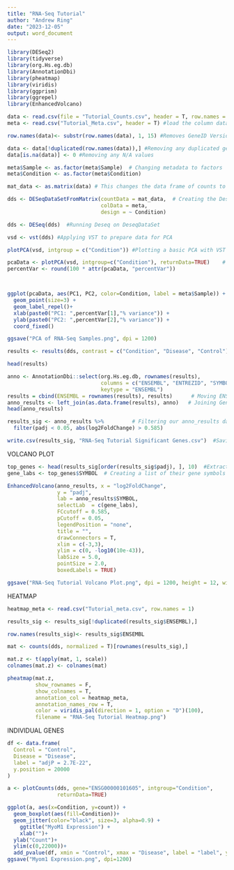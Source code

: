 ```yaml
---
title: "RNA-Seq Tutorial"
author: "Andrew Ring"
date: "2023-12-05"
output: word_document
---
```


```r
library(DESeq2)
library(tidyverse)
library(org.Hs.eg.db)
library(AnnotationDbi)
library(pheatmap)
library(viridis)
library(ggprism)
library(ggrepel)
library(EnhancedVolcano)
```


```r
data <- read.csv(file = "Tutorial_Counts.csv", header = T, row.names = 1) #Load the count data with headers and geneid as row names
meta <- read.csv("Tutorial_Meta.csv", header = T) #load the column data file for Deseq2 with headers
```



```r
row.names(data)<- substr(row.names(data), 1, 15) #Removes GeneID Version number from row names
```



```r
data <- data[!duplicated(row.names(data)),] #Removing any duplicated genes
data[is.na(data)] <- 0 #Removing any N/A values
```




```r
meta$Sample <- as.factor(meta$Sample)  # Changing metadata to factors
meta$Condition <- as.factor(meta$Condition)
```




```r
mat_data <- as.matrix(data) # This changes the data frame of counts to a data matrix which is required for DEseq2
```




```r
dds <- DESeqDataSetFromMatrix(countData = mat_data,  # Creating the DeseqDataSet
                              colData = meta, 
                              design = ~ Condition)
```




```r
dds <- DESeq(dds)  #Running Deseq on DeseqDataSet
```




```r
vsd <- vst(dds) #Applying VST to prepare data for PCA
```



```r
plotPCA(vsd, intgroup = c("Condition")) #Plotting a basic PCA with VST data
```



```r
pcaData <- plotPCA(vsd, intgroup=c("Condition"), returnData=TRUE)    # Plotting a editable ggplot PCA and saving it using ggsave
percentVar <- round(100 * attr(pcaData, "percentVar"))



ggplot(pcaData, aes(PC1, PC2, color=Condition, label = meta$Sample)) +
  geom_point(size=3) +
  geom_label_repel()+
  xlab(paste0("PC1: ",percentVar[1],"% variance")) +
  ylab(paste0("PC2: ",percentVar[2],"% variance")) + 
  coord_fixed()

ggsave("PCA of RNA-Seq Samples.png", dpi = 1200)
```


```r
results <- results(dds, contrast = c("Condition", "Disease", "Control"))  # Extracting results from dds object

head(results)
```




```r
anno <- AnnotationDbi::select(org.Hs.eg.db, rownames(results),            # Creating a gene ID key
                              columns = c("ENSEMBL", "ENTREZID", "SYMBOL", "GENENAME"),
                              keytype = "ENSEMBL")
results = cbind(ENSEMBL = rownames(results), results)      # Moving ENSEMBL gene ids to new column in results 
anno_results <- left_join(as.data.frame(results), anno)   # Joining Gene ID Key and results data frame 
head(anno_results)
```



```r
results_sig <- anno_results %>%         # Filtering our anno_results data frame to get our significant differentially expressed genes
  filter(padj < 0.05, abs(log2FoldChange) > 0.585)
```



```r
write.csv(results_sig, "RNA-Seq Tutorial Significant Genes.csv")  #Saving csv of differentially expressed genes
```


VOLCANO PLOT

```r
top_genes <- head(results_sig[order(results_sig$padj), ], 10)  #Extracting top 10 significantly differentially expressed genes
gene_labs <- top_genes$SYMBOL  # Creating a list of their gene symbols
```


```r
EnhancedVolcano(anno_results, x = "log2FoldChange", 
                y = "padj", 
                lab = anno_results$SYMBOL, 
                selectLab  = c(gene_labs), 
                FCcutoff = 0.585, 
                pCutoff = 0.05, 
                legendPosition = "none", 
                title = "", 
                drawConnectors = T, 
                xlim = c(-3,3), 
                ylim = c(0, -log10(10e-43)), 
                labSize = 5.0, 
                pointSize = 2.0, 
                boxedLabels = TRUE)

ggsave("RNA-Seq Tutorial Volcano Plot.png", dpi = 1200, height = 12, width = 8)
```

HEATMAP

```r
heatmap_meta <- read.csv("Tutorial_meta.csv", row.names = 1)
```


```r
results_sig <- results_sig[!duplicated(results_sig$ENSEMBL),]
```


```r
row.names(results_sig)<- results_sig$ENSEMBL
```


```r
mat <- counts(dds, normalized = T)[rownames(results_sig),]
```


```r
mat.z <- t(apply(mat, 1, scale))
colnames(mat.z) <- colnames(mat)
```



```r
pheatmap(mat.z, 
         show_rownames = F, 
         show_colnames = T, 
         annotation_col = heatmap_meta, 
         annotation_names_row = T, 
         color = viridis_pal(direction = 1, option = "D")(100), 
         filename = "RNA-Seq Tutorial Heatmap.png")
```


INDIVIDUAL GENES

```r
df <- data.frame(
  Control = "Control",
  Disease = "Disease",
  label = "adjP = 2.7E-22",
  y.position = 20000
)
```


```r
a <- plotCounts(dds, gene="ENSG00000101605", intgroup="Condition", 
                returnData=TRUE)

ggplot(a, aes(x=Condition, y=count)) + 
  geom_boxplot(aes(fill=Condition))+
  geom_jitter(color="black", size=3, alpha=0.9) +
    ggtitle("MyoM1 Expression") +
    xlab("")+
  ylab("Count")+
  ylim(c(0,22000))+
  add_pvalue(df, xmin = "Control", xmax = "Disease", label = "label", y.position = 20000,label.size = 8)
ggsave("Myom1 Expression.png", dpi=1200)
```












